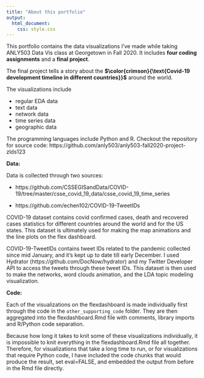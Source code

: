 ```yaml
---
title: "About this portfolio"
output:
  html_document:
    css: style.css
---
```



This portfolio contains the data visualizations I've made while taking ANLY503 Data Vis class at Georgetown in Fall 2020. It includes **four coding assignments** and a **final project**. 

The final project tells a story about the **$\color{crimson}{\text{Covid-19 development timeline in different countries}}$** around the world. 

The visualizations include 

* regular EDA data
* text data
* network data
* time series data
* geographic data

The programming languages include Python and R. Checkout the repository for source code: https://github.com/anly503/anly503-fall2020-project-zlds123

**Data:**

Data is collected through two sources:

- https://github.com/CSSEGISandData/COVID-19/tree/master/csse_covid_19_data/csse_covid_19_time_series 

- https://github.com/echen102/COVID-19-TweetIDs

COVID-19 dataset contains covid confirmed cases, death and recovered cases statistics for different countries around the world and for the US states. This dataset is ultimately used for making the map animations and the line plots on the flex dashboard.

COVID-19-TweetIDs contains tweet IDs related to the pandemic collected since mid January, and it's kept up to date till early December. I used Hydrator (https://github.com/DocNow/hydrator) and my Twitter Developer API to access the tweets through these tweet IDs. This dataset is then used to make the networks, word clouds animation, and the LDA topic modeling visualization.

**Code:**

Each of the visualizations on the flexdashboard is made individually first through the code in the `other_supporting_code` folder. They are then aggregated into the flexdashboard.Rmd file with comments, library imports and R/Python code separation. 

Because how long it takes to knit some of these visualizations individually, it is impossible to knit everything in the flexdashboard.Rmd file all together. Therefore, for visualizations that take a long time to run, or for visualizations that require Python code, I have included the code chunks that would produce the result, set eval=FALSE, and embedded the output from before in the Rmd file directly.

